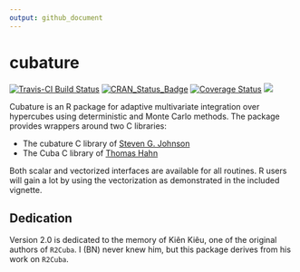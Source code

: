 ```yaml
---
output: github_document
---
```


<!-- README.md is generated from the source: README.Rmd -->

# cubature 

[![Travis-CI Build Status](https://travis-ci.org/bnaras/cubature.svg?branch=master)](https://travis-ci.org/bnaras/cubature)
[![CRAN_Status_Badge](http://www.r-pkg.org/badges/version/cubature)](https://cran.r-project.org/package=cubature)
[![Coverage
Status](https://img.shields.io/codecov/c/github/bnaras/cubature/master.svg)](https://codecov.io/github/bnaras/cubature?branch=master)
[![](https://cranlogs.r-pkg.org/badges/cubature)](https://CRAN.R-project.org/package=cubature)

Cubature is an R package for adaptive multivariate integration over
hypercubes using deterministic and Monte Carlo methods. The package
provides wrappers around two C libraries:

- The cubature C library  of [Steven G. Johnson](https://math.mit.edu/~stevenj/)
- The Cuba C library of [Thomas Hahn](https://wwwth.mpp.mpg.de/members/hahn/)

Both scalar and vectorized interfaces are available for all
routines. R users will gain a lot by using the vectorization as
demonstrated in the included vignette.

## Dedication

Version 2.0 is dedicated to the memory of Kiên Kiêu, one of the
original authors of `R2Cuba`. I (BN) never knew him, but this package
derives from his work on `R2Cuba`.



